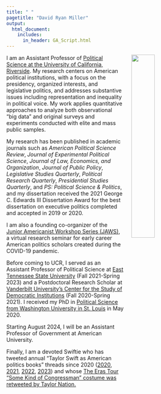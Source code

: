 ```yaml
---
title: " "
pagetitle: "David Ryan Miller"
output:
  html_document:
    includes:
      in_header: GA_Script.html
---
```


<link rel="stylesheet" href="styles.css" type="text/css">

<img src="images/DRM_STL.jpg" style="width:35%; border:0px solid; margin-left: 20px" align="right">

I am an Assistant Professor of [Political Science at the University of California, Riverside](https://politicalscience.ucr.edu/).  My research centers on American political institutions, with a focus on the presidency, organized interests, and legislative politics, and addresses substantive issues including representation and inequality in political voice.  My work applies quantitative approaches to analyze both observational "big data" and original surveys and experiments conducted with elite and mass public samples.  

My research has been published in academic journals such as *American Political Science Review*, *Journal of Experimental Political Science*, *Journal of Law, Economics, and Organization*, *Journal of Public Policy*, *Legislative Studies Quarterly*, *Political Research Quarterly*, *Presidential Studies Quarterly*, and *PS: Political Science \& Politics*, and my dissertation received the 2021 George C. Edwards III Dissertation Award for the best dissertation on executive politics completed and accepted in 2019 or 2020.

I am also a founding co-organizer of the [Junior Americanist Workshop Series (JAWS)](https://jawspolisci.network/), a virtual research seminar for early career American politics scholars created during the COVID-19 pandemic.

Before coming to UCR, I served as an Assistant Professor of Political Science at [East Tennessee State University](https://www.etsu.edu/cas/polisci/) (Fall 2021-Spring 2023) and a Postdoctoral Research Scholar at [Vanderbilt University's Center for the Study of Democratic Institutions](https://www.vanderbilt.edu/csdi/) (Fall 2020-Spring 2021).  I received my PhD in [Political Science from Washington University in St. Louis](https://polisci.wustl.edu/) in May 2020.

Starting August 2024, I will be an Assistant Professor of Government at American University.

Finally, I am a devoted Swiftie who has tweeted annual "Taylor Swift as American politics books" threads since 2020 ([2020](https://twitter.com/DrDRMiller/status/1293004228726751236?s=20), [2021](https://twitter.com/DrDRMiller/status/1424732716226985997?s=20), [2022](https://twitter.com/DrDRMiller/status/1582849110587355136?s=20), [2023](https://twitter.com/DrDRMiller/status/1685997864747425792?s=20)) and whose [The Eras Tour "Some Kind of Congressman" costume was retweeted by Taylor Nation.](https://twitter.com/taylornation13/status/1649923424112852993?s=20)